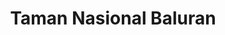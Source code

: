 ---
title: Taman Nasional Baluran
location: Kabupaten Situbondo
description: Merupakan salah satu taman nasional di Indonesia yang terletak di wilayah Kecamatan Banyuputih, Kabupaten Situbondo. Namanya diambil dari nama gunung yang berada di daerah ini, yaitu Gunung Baluran.
category: Taman Nasional
---